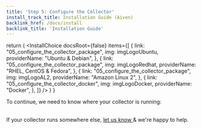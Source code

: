 ```yaml
---
title: 'Step 5: Configure the Collector'
install_track_title: Installation Guide (Aiven)
backlink_href: /docs/install
backlink_title: 'Installation Guide'
---
```




  return (
    <InstallChoice
      docsRoot={false}
      items={[
        {
          link: "05_configure_the_collector_package",
          img: imgLogoUbuntu,
          providerName: "Ubuntu & Debian",
        },
        {
          link: "05_configure_the_collector_package",
          img: imgLogoRedhat,
          providerName: "RHEL, CentOS & Fedora",
        },
        {
          link: "05_configure_the_collector_package",
          img: imgLogoAL2,
          providerName: "Amazon Linux 2",
        },
        {
          link: "05_configure_the_collector_docker",
          img: imgLogoDocker,
          providerName: "Docker",
        },
      ]}
    />
  )
}

To continue, we need to know where your collector is running:

<SelectCollectorPlatform />

<br />
If your collector runs somewhere else, <a href="mailto:support@pganalyze.com">
  let us know
</a> & we're happy to help.
